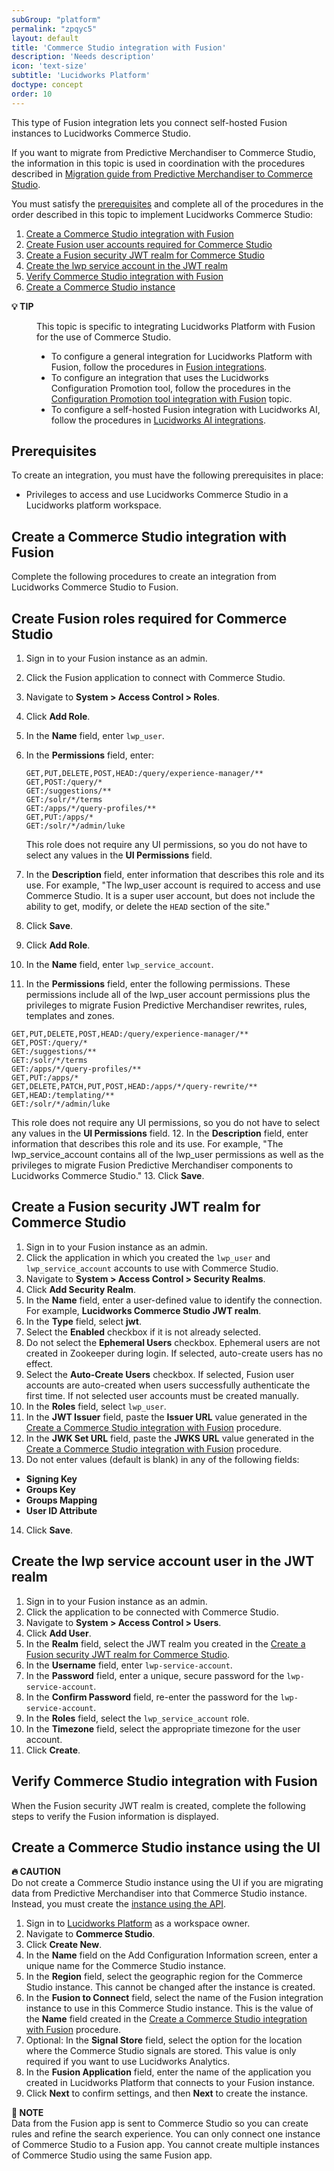 ```yaml
---
subGroup: "platform"
permalink: "zpqyc5"
layout: default
title: 'Commerce Studio integration with Fusion'
description: 'Needs description'
icon: 'text-size'
subtitle: 'Lucidworks Platform'
doctype: concept
order: 10
---
```


This type of Fusion integration lets you connect self-hosted Fusion instances to Lucidworks Commerce Studio.

If you want to migrate from Predictive Merchandiser to Commerce Studio, the information in this topic is used in coordination with the procedures described in [Migration guide from Predictive Merchandiser to Commerce Studio](/lw-platform/cs/bpsf27/migration-guide).

You must satisfy the [prerequisites](#prerequisites) and complete all of the procedures in the order described in this topic to implement Lucidworks Commerce Studio:

1. [Create a Commerce Studio integration with Fusion](#create-a-commerce-studio-integration-with-fusion)
2. [Create Fusion user accounts required for Commerce Studio](#create-fusion-user-accounts-required-for-commerce-studio)
3. [Create a Fusion security JWT realm for Commerce Studio](#create-a-fusion-security-jwt-realm-for-commerce-studio)
4. [Create the lwp service account in the JWT realm](#create-the-lwp-service-account-in-the-jwt-realm)
5. [Verify Commerce Studio integration with Fusion](#verify-commerce-studio-integration-with-fusion)
6. [Create a Commerce Studio instance](#create-a-commerce-studio-instance)

<dl><dt><strong>💡 TIP</strong></dt><dd>

This topic is specific to integrating Lucidworks Platform with Fusion for the use of Commerce Studio. 

* To configure a general integration for Lucidworks Platform with Fusion, follow the procedures in [Fusion integrations](/lw-platform/platform/04gi1q/fusion-integrations). 
* To configure an integration that uses the Lucidworks Configuration Promotion tool, follow the procedures in the [Configuration Promotion tool integration with Fusion](/lw-platform/platform/qjns2v/configuration-promotion-integration) topic. 
* To configure a self-hosted Fusion integration with Lucidworks AI, follow the procedures in [Lucidworks AI integrations](/lw-platform/platform/mdlec0/lucidworks-ai-integrations).
</dd></dl>

## Prerequisites

To create an integration, you must have the following prerequisites in place:

* Privileges to access and use Lucidworks Commerce Studio in a Lucidworks platform workspace.

## Create a Commerce Studio integration with Fusion

Complete the following procedures to create an integration from Lucidworks Commerce Studio to Fusion.

## Create Fusion roles required for Commerce Studio

1. Sign in to your Fusion instance as an admin.
2. Click the Fusion application to connect with Commerce Studio.
3. Navigate to **System > Access Control > Roles**.
4. Click **Add Role**.
5. In the **Name** field, enter `lwp_user`.
6. In the **Permissions** field, enter:

   ```
   GET,PUT,DELETE,POST,HEAD:/query/experience-manager/**
   GET,POST:/query/*
   GET:/suggestions/**
   GET:/solr/*/terms
   GET:/apps/*/query-profiles/**
   GET,PUT:/apps/*
   GET:/solr/*/admin/luke
   ```

   This role does not require any UI permissions, so you do not have to select any values in the **UI Permissions** field.
7. In the **Description** field, enter information that describes this role and its use. For example, "The lwp_user account is required to access and use Commerce Studio. It is a super user account, but does not include the ability to get, modify, or delete the `HEAD` section of the site."
8. Click **Save**.
9. Click **Add Role**.
10. In the **Name** field, enter `lwp_service_account`.
11. In the **Permissions** field, enter the following permissions. These permissions include all of the lwp_user account permissions plus the privileges to migrate Fusion Predictive Merchandiser rewrites, rules, templates and zones.

   ```
   GET,PUT,DELETE,POST,HEAD:/query/experience-manager/**
   GET,POST:/query/*
   GET:/suggestions/**
   GET:/solr/*/terms
   GET:/apps/*/query-profiles/**
   GET,PUT:/apps/*
   GET,DELETE,PATCH,PUT,POST,HEAD:/apps/*/query-rewrite/**
   GET,HEAD:/templating/**
   GET:/solr/*/admin/luke
   ```

   This role does not require any UI permissions, so you do not have to select any values in the **UI Permissions** field.
12. In the **Description** field, enter information that describes this role and its use. For example, "The lwp_service_account contains all of the lwp_user permissions as well as the privileges to migrate Fusion Predictive Merchandiser components to Lucidworks Commerce Studio."
13. Click **Save**.

## Create a Fusion security JWT realm for Commerce Studio

1. Sign in to your Fusion instance as an admin.
2. Click the application in which you created the `lwp_user` and `lwp_service_account` accounts to use with Commerce Studio.
3. Navigate to **System > Access Control > Security Realms**.
4. Click **Add Security Realm**.
5. In the **Name** field, enter a user-defined value to identify the connection. For example, **Lucidworks Commerce Studio JWT realm**.
6. In the **Type** field, select **jwt**.
7. Select the **Enabled** checkbox if it is not already selected.
8. Do not select the **Ephemeral Users** checkbox. Ephemeral users are not created in Zookeeper during login. If selected, auto-create users has no effect.
9. Select the **Auto-Create Users** checkbox. If selected, Fusion user accounts are auto-created when users successfully authenticate the first time. If not selected user accounts must be created manually. 
10. In the **Roles** field, select `lwp_user`.
11. In the **JWT Issuer** field, paste the **Issuer URL** value generated in the [Create a Commerce Studio integration with Fusion](#create-a-commerce-studio-integration-with-fusion) procedure.
12. In the **JWK Set URL** field, paste the **JWKS URL** value generated in the [Create a Commerce Studio integration with Fusion](#create-a-commerce-studio-integration-with-fusion) procedure.
13. Do not enter values (default is blank) in any of the following fields:
   * **Signing Key**
   * **Groups Key**
   * **Groups Mapping**
   * **User ID Attribute**
14. Click **Save**.

## Create the lwp service account user in the JWT realm

1. Sign in to your Fusion instance as an admin.
2. Click the application to be connected with Commerce Studio.
3. Navigate to **System > Access Control > Users**.
4. Click **Add User**.
5. In the **Realm** field, select the JWT realm you created in the [Create a Fusion security JWT realm for Commerce Studio](#create-a-fusion-security-jwt-realm-for-commerce-studio).
6. In the **Username** field, enter `lwp-service-account`.
7. In the **Password** field, enter a unique, secure password for the `lwp-service-account`.
8. In the **Confirm Password** field, re-enter the password for the `lwp-service-account`.
9. In the **Roles** field, select the `lwp_service_account` role.
10. In the **Timezone** field, select the appropriate timezone for the user account.
11. Click **Create**.

## Verify Commerce Studio integration with Fusion

When the Fusion security JWT realm is created, complete the following steps to verify the Fusion information is displayed.

## Create a Commerce Studio instance using the UI

**🔥 CAUTION**\
Do not create a Commerce Studio instance using the UI if you are migrating data from Predictive Merchandiser into that Commerce Studio instance. Instead, you must create the [instance using the API](/lw-platform/cs/bpsf27/migration-guide#create-a-commerce-studio-instance-using-the-api).

1. Sign in to [Lucidworks Platform](https://platform.lucidworks.com) as a workspace owner.
2. Navigate to **Commerce Studio**. 
3. Click **Create New**.
4. In the **Name** field on the Add Configuration Information screen, enter a unique name for the Commerce Studio instance.
5. In the **Region** field, select the geographic region for the Commerce Studio instance. This cannot be changed after the instance is created.
6. In the **Fusion to Connect** field, select the name of the Fusion integration instance to use in this Commerce Studio instance. This is the value of the **Name** field created in the [Create a Commerce Studio integration with Fusion](#create-a-commerce-studio-integration-with-fusion) procedure.
7. Optional: In the **Signal Store** field, select the option for the location where the Commerce Studio signals are stored. This value is only required if you want to use Lucidworks Analytics. 
8. In the **Fusion Application** field, enter the name of the application you created in Lucidworks Platform that connects to your Fusion instance.
9. Click **Next** to confirm settings, and then **Next** to create the instance.

**📌 NOTE**\
Data from the Fusion app is sent to Commerce Studio so you can create rules and refine the search experience. You can only connect one instance of Commerce Studio to a Fusion app. You cannot create multiple instances of Commerce Studio using the same Fusion app.
